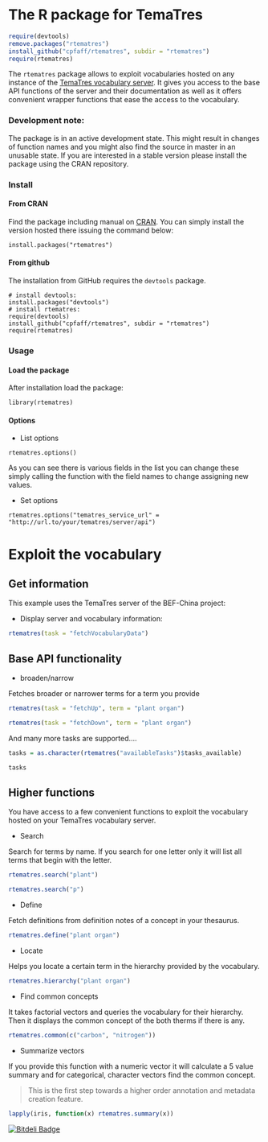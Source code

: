 # The R package for TemaTres

```r
require(devtools)
remove.packages("rtematres")
install_github("cpfaff/rtematres", subdir = "rtematres") 
require(rtematres)
```

The `rtematres` package allows to exploit vocabularies hosted on any instance
of the [TemaTres vocabulary server](http://www.vocabularyserver.com/). It gives
you access to the base API functions of the server and their documentation as
well as it offers convenient wrapper functions that ease the access to the
vocabulary.

### Development note:

The package is in an active development state. This might result in changes of
function names and you might also find the source in master in an unusable
state. If you are interested in a stable version please install the package
using the CRAN repository.

### Install

#### From CRAN

Find the package including manual on
[CRAN](http://cran.r-project.org/web/packages/rtematres/index.html). You can
simply install the version hosted there issuing the command below:

```
install.packages("rtematres")
```

#### From github

The installation from GitHub requires the `devtools` package.

```
# install devtools:
install.packages("devtools")
# install rtematres:
require(devtools)
install_github("cpfaff/rtematres", subdir = "rtematres") 
require(rtematres)
```

### Usage

#### Load the package

After installation load the package:

```
library(rtematres)
```

#### Options

* List options

`rtematres.options()`

As you can see there is various fields in the list you can change these simply
calling the function with the field names to change assigning new values.

* Set options

`rtematres.options("tematres_service_url" = "http://url.to/your/tematres/server/api")`

# Exploit the vocabulary 

## Get information 

This example uses the TemaTres server of the BEF-China project:

* Display server and vocabulary information:

```r
rtematres(task = "fetchVocabularyData")
```

## Base API functionality

* broaden/narrow

Fetches broader or narrower terms for a term you provide

```r
rtematres(task = "fetchUp", term = "plant organ")
```

```r
rtematres(task = "fetchDown", term = "plant organ")
```

And many more tasks are supported....

```r
tasks = as.character(rtematres("availableTasks")$tasks_available)
```

```r
tasks 
```

## Higher functions 

You have access to a few convenient functions to exploit the vocabulary hosted
on your TemaTres vocabulary server.

* Search

Search for terms by name. If you search for one letter only it will list all
terms that begin with the letter. 

```r
rtematres.search("plant")
```

```r
rtematres.search("p")
```

* Define

Fetch definitions from definition notes of a concept in your thesaurus.

```r
rtematres.define("plant organ")
```

* Locate

Helps you locate a certain term in the hierarchy provided by the vocabulary.


```r
rtematres.hierarchy("plant organ")
```

* Find common concepts

It takes factorial vectors and queries the vocabulary for their hierarchy.
Then it displays the common concept of the both therms if there is any.

```r
rtematres.common(c("carbon", "nitrogen"))
```

* Summarize vectors 
  
If you provide this function with a numeric vector it will calculate a 5 value
summary and for categorical, character vectors find the common concept.

> This is the first step towards a higher order annotation and metadata creation
> feature.

```r
lapply(iris, function(x) rtematres.summary(x))
```

[![Bitdeli Badge](https://d2weczhvl823v0.cloudfront.net/cpfaff/rtematres/trend.png)](https://bitdeli.com/free "Bitdeli Badge")
